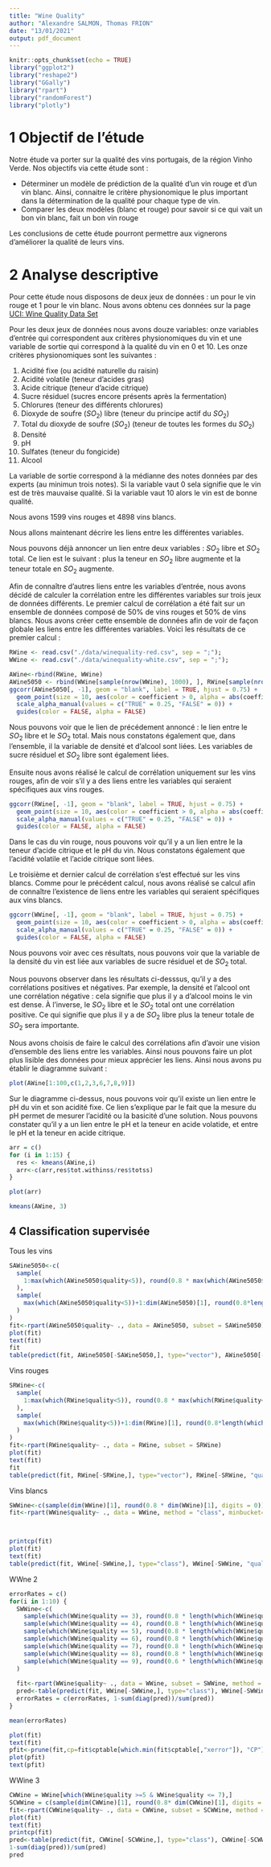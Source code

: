 ```yaml
---
title: "Wine Quality"
author: "Alexandre SALMON, Thomas FRION"
date: "13/01/2021"
output: pdf_document
---
```


```r
knitr::opts_chunk$set(echo = TRUE)
library("ggplot2")
library("reshape2")
library("GGally")
library("rpart")
library("randomForest")
library("plotly")
```

# 1 Objectif de l'étude

Notre étude va porter sur la qualité des vins portugais, de la région Vinho Verde. Nos objectifs via cette étude sont : 

* Déterminer un modèle de prédiction de la qualité d'un vin rouge et d'un vin blanc. Ainsi, connaitre le critère physionomique le plus important dans la détermination de la qualité pour chaque type de vin.
* Comparer les deux modèles (blanc et rouge) pour savoir si ce qui vait un bon vin blanc, fait un bon vin rouge

Les conclusions de cette étude pourront permettre aux vignerons d'améliorer la qualité de leurs vins.

# 2 Analyse descriptive

Pour cette étude nous disposons de deux jeux de données : un pour le vin rouge et 1 pour le vin blanc. Nous avons obtenu ces données sur la page [UCI: Wine Quality Data Set](https://archive.ics.uci.edu/ml/datasets/Wine+Quality) 

Pour les deux jeux de données nous avons douze variables: onze variables d'entrée qui correspondent aux critères physionomiques du vin et une variable de sortie qui correspond à la qualité du vin en 0 et 10.
Les onze critères physionomiques sont les suivantes : 

1. Acidité fixe (ou acidité naturelle du raisin)
2. Acidité volatile (teneur d'acides gras)
3. Acide citrique (teneur d'acide citrique)
4. Sucre résiduel (sucres encore présents après la fermentation)
5. Chlorures (teneur des différents chlorures)
6. Dioxyde de soufre ($SO_2$) libre (teneur du principe actif du $SO_2$)
7. Total du dioxyde de soufre ($SO_2$) (teneur de toutes les formes du $SO_2$)
8. Densité
9. pH
10. Sulfates (teneur du fongicide)
11. Alcool

La variable de sortie correspond à la médianne des notes données par des experts (au minimun trois notes). Si la variable vaut 0 sela signifie que le vin est de très mauvaise qualité. Si la variable vaut 10 alors le vin est de bonne qualité.

Nous avons 1599 vins rouges et 4898 vins blancs.

Nous allons maintenant décrire les liens entre les différentes variables.

Nous pouvons déjà annoncer un lien entre deux variables : $SO_2$ libre et $SO_2$ total. Ce lien est le suivant : plus la teneur en $SO_2$ libre augmente et la teneur totale en $SO_2$ augmente.

Afin de connaître d'autres liens entre les variables d'entrée, nous avons décidé de calculer la corrélation entre les différentes variables sur trois jeux de données différents.
Le premier calcul de corrélation a été fait sur un ensemble de données composé de 50% de vins rouges et 50% de vins blancs. Nous avons créer cette ensemble de données afin de voir de façon globale les liens entre les différentes variables. Voici les résultats de ce premier calcul : 

```r
RWine <- read.csv("./data/winequality-red.csv", sep = ";"); 
WWine <- read.csv("./data/winequality-white.csv", sep = ";");

AWine<-rbind(RWine, WWine)
AWine5050 <- rbind(WWine[sample(nrow(WWine), 1000), ], RWine[sample(nrow(RWine), 1000), ])
ggcorr(AWine5050[, -1], geom = "blank", label = TRUE, hjust = 0.75) +
  geom_point(size = 10, aes(color = coefficient > 0, alpha = abs(coefficient) > 0.5)) +
  scale_alpha_manual(values = c("TRUE" = 0.25, "FALSE" = 0)) +
  guides(color = FALSE, alpha = FALSE)

```

Nous pouvons voir que le lien de précédement annoncé : le lien entre le $SO_2$ libre et le $SO_2$ total. Mais nous constatons également que, dans l'ensemble, il la variable de densité et d'alcool sont liées. Les variables de sucre résiduel et $SO_2$ libre sont également liées. 

Ensuite nous avons réalisé le calcul de corrélation uniquement sur les vins rouges, afin de voir s'il y a des liens entre les variables qui seraient spécifiques aux vins rouges.

```r
ggcorr(RWine[, -1], geom = "blank", label = TRUE, hjust = 0.75) +
  geom_point(size = 10, aes(color = coefficient > 0, alpha = abs(coefficient) > 0.5)) +
  scale_alpha_manual(values = c("TRUE" = 0.25, "FALSE" = 0)) +
  guides(color = FALSE, alpha = FALSE)

```

Dans le cas du vin rouge, nous pouvons voir qu'il y a un lien entre le la teneur d'acide citrique et le pH du vin. Nous constatons également que l'acidité volatile et l'acide citrique sont liées.

Le troisième et dernier calcul de corrélation s'est effectué sur les vins blancs. Comme pour le précédent calcul, nous avons réalisé se calcul afin de connaître l'existence de liens entre les variables qui seraient spécifiques aux vins blancs.

```r
ggcorr(WWine[, -1], geom = "blank", label = TRUE, hjust = 0.75) +
  geom_point(size = 10, aes(color = coefficient > 0, alpha = abs(coefficient) > 0.5)) +
  scale_alpha_manual(values = c("TRUE" = 0.25, "FALSE" = 0)) +
  guides(color = FALSE, alpha = FALSE)
```

Nous pouvons voir avec ces résultats, nous pouvons voir que la variable de la densité du vin est liée aux variables de sucre résiduel et de $SO_2$ total. 

Nous pouvons observer dans les résultats ci-desssus, qu'il y a des corrélations positives et négatives. Par exemple, la densité et l'alcool ont une corrélation négative : cela signifie que plus il y a d'alcool moins le vin est dense. À l'inverse, le $SO_2$ libre et le $SO_2$ total ont une corrélation positive. Ce qui signifie que plus il y a de $SO_2$ libre plus la teneur totale de $SO_2$ sera importante.

Nous avons choisis de faire le calcul des corrélations afin d'avoir une vision d'ensemble des liens entre les variables. Ainsi nous pouvons faire un plot plus lisible des données pour mieux apprécier les liens.
Ainsi nous avons pu établir le diagramme suivant :

```r
plot(AWine[1:100,c(1,2,3,6,7,8,9)])
```

Sur le diagramme ci-dessus, nous pouvons voir qu'il existe un lien entre le pH du vin et son acidité fixe. Ce lien s'explique par le fait que la mesure du pH permet de mesurer l'acidité ou la basicité d'une solution. 
Nous pouvons constater qu'il y a un lien entre le pH et la teneur en acide volatide, et entre le pH et la teneur en acide citrique. 

```r

arr = c()
for (i in 1:15) {
  res <- kmeans(AWine,i)
  arr<-c(arr,res$tot.withinss/res$totss)
}

plot(arr)

kmeans(AWine, 3)
```


## 4 Classification supervisée

Tous les vins
```r
SAWine5050<-c(
  sample(
    1:max(which(AWine5050$quality<5)), round(0.8 * max(which(AWine5050$quality<5)), digits=0)
  ),
  sample(
    max(which(AWine5050$quality<5))+1:dim(AWine5050)[1], round(0.8*length(which(AWine5050$quality>=5)), digits = 0)
  )
)
fit<-rpart(AWine5050$quality~ ., data = AWine5050, subset = SAWine5050)
plot(fit)
text(fit)
fit
table(predict(fit, AWine5050[-SAWine5050,], type="vector"), AWine5050[-SAWine5050, "quality"])

```

Vins rouges
```r
SRWine<-c(
  sample(
    1:max(which(RWine$quality<5)), round(0.8 * max(which(RWine$quality<5)), digits=0)
  ),
  sample(
    max(which(RWine$quality<5))+1:dim(RWine)[1], round(0.8*length(which(RWine$quality>=5)), digits = 0)
  )
)
fit<-rpart(RWine$quality~ ., data = RWine, subset = SRWine)
plot(fit)
text(fit)
fit
table(predict(fit, RWine[-SRWine,], type="vector"), RWine[-SRWine, "quality"])
```

Vins blancs
```r
SWWine<-c(sample(dim(WWine)[1], round(0.8 * dim(WWine)[1], digits = 0)))
fit<-rpart(WWine$quality~ ., data = WWine, method = "class", minbucket=50)



printcp(fit)
plot(fit)
text(fit)
table(predict(fit, WWine[-SWWine,], type="class"), WWine[-SWWine, "quality"])
```


WWne 2

```r
errorRates = c()
for(i in 1:10) {
  SWWine<-c(
    sample(which(WWine$quality == 3), round(0.8 * length(which(WWine$quality == 3)), digits = 0)),
    sample(which(WWine$quality == 4), round(0.8 * length(which(WWine$quality == 4)), digits = 0)),
    sample(which(WWine$quality == 5), round(0.8 * length(which(WWine$quality == 5)), digits = 0)),
    sample(which(WWine$quality == 6), round(0.8 * length(which(WWine$quality == 6)), digits = 0)),
    sample(which(WWine$quality == 7), round(0.8 * length(which(WWine$quality == 7)), digits = 0)),
    sample(which(WWine$quality == 8), round(0.8 * length(which(WWine$quality == 8)), digits = 0)),
    sample(which(WWine$quality == 9), round(0.6 * length(which(WWine$quality == 9)), digits = 0))
  )
  
  fit<-rpart(WWine$quality~ ., data = WWine, subset = SWWine, method = "class", control = rpart.control(minsplit = 50))
  pred<-table(predict(fit, WWine[-SWWine,], type="class"), WWine[-SWWine, "quality"])
  errorRates = c(errorRates, 1-sum(diag(pred))/sum(pred))
}

mean(errorRates)

plot(fit)
text(fit)
pfit<-prune(fit,cp=fit$cptable[which.min(fit$cptable[,"xerror"]), "CP"])
plot(pfit)
text(pfit)

```


WWine 3

```r
CWWine = WWine[which(WWine$quality >=5 & WWine$quality <= 7),]
SCWWine = c(sample(dim(CWWine)[1], round(0.8* dim(CWWine)[1], digits = 0)))
fit<-rpart(CWWine$quality~ ., data = CWWine, subset = SCWWine, method = "class")
plot(fit)
text(fit)
printcp(fit)
pred<-table(predict(fit, CWWine[-SCWWine,], type="class"), CWWine[-SCWWine, "quality"])
1-sum(diag(pred))/sum(pred)
pred
```
